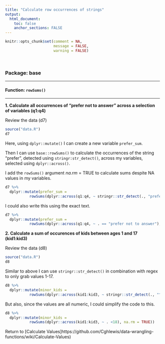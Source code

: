```yaml
---
title: "Calculate row occurrences of strings"
output: 
  html_document:
    toc: false
    anchor_sections: FALSE
---
```


```r
knitr::opts_chunk$set(comment = NA,
                      message = FALSE,
                      warning = FALSE)
```

<br>

### Package: base

---

#### Function: `rowSums()`

---

**1\. Calculate all occurrences of "prefer not to answer" across a selection of variables (q1:q4)**

Review the data (d7)

```r

source("data.R")
d7

```

Here, using `dplyr::mutate()` I can create a new variable `prefer_sum`.

Then I can use `base::rowSums()` to calculate the occurrences of the string "prefer", detected using `stringr:str_detect()`, across my variables, selected using `dplyr::across()`.

I add the `rowSums()` argument *na.rm* = TRUE to calculate sums despite NA values in my variables.

```r

d7 %>%
  dplyr::mutate(prefer_sum = 
           rowSums(dplyr::across(q1:q4, ~ stringr::str_detect(., "prefer")), na.rm = TRUE))

```

I could also write this using the exact text.

```r

d7 %>%
  dplyr::mutate(prefer_sum = 
           rowSums(dplyr::across(q1:q4, ~ . == "prefer not to answer"), na.rm = TRUE))

```

**2\. Calculate a sum of occurences of kids between ages 1 and 17 (kid1:kid3)**

Review the data (d8)

```r

source("data.R")
d8

```

Similar to above I can use `stringr::str_detect()` in combination with regex to only grab values 1-17.

```r

d8 %>%
  dplyr::mutate(minor_kids = 
           rowSums(dplyr::across(kid1:kid3, ~ stringr::str_detect(., "^[1-9]$|^[1]{1}[0-7]$")), na.rm = TRUE))

```

But also, since the values are all numeric, I could simplify the code to this.

```r

d8 %>%
  dplyr::mutate(minor_kids = 
           rowSums(dplyr::across(kid1:kid3, ~ . <18), na.rm = TRUE))

```


Return to [Calculate Values]https://github.com/Cghlewis/data-wrangling-functions/wiki/Calculate-Values)
